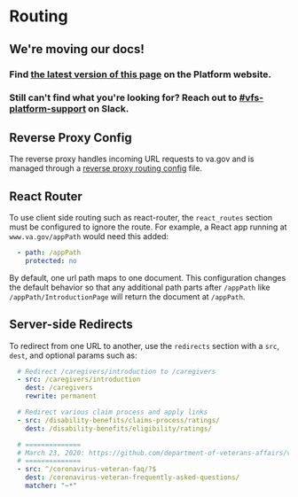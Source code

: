 # Routing

<div class="deprecation-message">
    <h2>We're moving our docs!</h2>
    <h3>Find <a href="https://depo-platform-documentation.scrollhelp.site/developer-docs/Routing.1844872008.html">the latest version of this page</a> on the Platform website.</h3>
    <h3>Still can't find what you're looking for? Reach out to <a href="https://dsva.slack.com/archives/CBU0KDSB1">#vfs-platform-support</a> on Slack.</h3>
</div>

## Reverse Proxy Config

The reverse proxy handles incoming URL requests to va.gov and is managed through a [reverse proxy routing config](https://github.com/department-of-veterans-affairs/devops/blob/master/ansible/deployment/config/revproxy-vagov/vars/react_routes.yml) file.

## React Router

To use client side routing such as react-router, the `react_routes` section must be configured to ignore the route.
For example, a React app running at `www.va.gov/appPath` would need this added:

```yml
  - path: /appPath
    protected: no
```
By default, one url path maps to one document. This configuration changes the default behavior so that any additional path parts after `/appPath` like `/appPath/IntroductionPage` will return the document at `/appPath`.

## Server-side Redirects

To redirect from one URL to another, use the `redirects` section with a `src`, `dest`, and optional params such as:
```yaml
  # Redirect /caregivers/introduction to /caregivers
  - src: /caregivers/introduction
    dest: /caregivers
    rewrite: permanent
```
```yaml
  # Redirect various claim process and apply links
  - src: /disability-benefits/claims-process/ratings/
    dest: /disability-benefits/eligibility/ratings/
```
```yaml
  # ==============
  # March 23, 2020: https://github.com/department-of-veterans-affairs/va.gov-team/issues/7104
  # ==============
  - src: ^/coronavirus-veteran-faq/?$
    dest: /coronavirus-veteran-frequently-asked-questions/
    matcher: "~*"
```  

